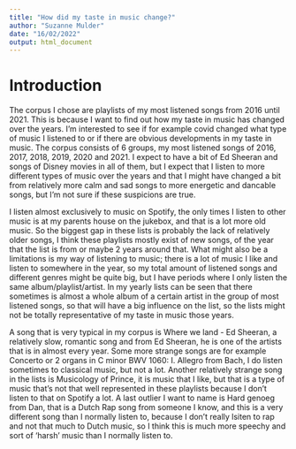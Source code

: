 ```yaml
---
title: "How did my taste in music change?"
author: "Suzanne Mulder"
date: "16/02/2022"
output: html_document
---
```


# Introduction

The corpus I chose are playlists of my most listened songs from 2016 until 2021. This is because I want to find out how my taste in music has changed over the years. I'm interested to see if for example covid changed what type of music I listened to or if there are obvious developments in my taste in music. The corpus consists of 6 groups, my most listened songs of 2016, 2017, 2018, 2019, 2020 and 2021. I expect to have a bit of Ed Sheeran and songs of Disney movies in all of them, but I expect that I listen to more different types of music over the years and that I might have changed a bit from relatively more calm and sad songs to more energetic and dancable songs, but I'm not sure if these suspicions are true. 

  I listen almost exclusively to music on Spotify, the only times I listen to other music is at my parents house on the jukebox, and that is a lot more old music. So the biggest gap in these lists is probably the lack of relatively older songs, I think these playlists mostly exist of new songs, of the year that the list is from or maybe 2 years around that. What might also be a limitations is my way of listening to music; there is a lot of music I like and listen to somewhere in the year, so my total amount of listened songs and different genres might be quite big, but I have periods where I only listen the same album/playlist/artist. In my yearly lists can be seen that there sometimes is almost a whole album of a certain artist in the group of most listened songs, so that will have a big influence on the list, so the lists might not be totally representative of my taste in music those years. 
  
  A song that is very typical in my corpus is Where we land - Ed Sheeran, a relatively slow, romantic song and from Ed Sheeran, he is one of the artists that is in almost every year. Some more strange songs are for example Concerto or 2 organs in C minor BWV 1060: I. Allegro from Bach, I do listen sometimes to classical music, but not a lot. Another relatively strange song in the lists is Musicology of Prince, it is music that I like, but that is a type of music that's not that well represented in these playlists because I don't listen to that on Spotify a lot. A last outlier I want to name is Hard genoeg from Dan, that is a Dutch Rap song from someone I know, and this is a very different song than I normally listen to, because I don't really lsiten to rap and not that much to Dutch music, so I think this is much more speechy and sort of 'harsh' music than I normally listen to.
